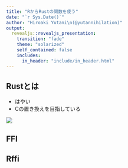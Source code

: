 ```yaml
---
title: "RからRustの関数を使う"
date: "`r Sys.Date()`"
author: "Hiroaki Yutani\n(@yutannihilation)"
output:
  revealjs::revealjs_presentation:
    transition: "fade"
    theme: "solarized"
    self_contained: false
    includes:
      in_header: "include/in_header.html"
---
```


## Rustとは

* はやい
* Cの置き換えを目指している

![](rust-logo-128x128-blk.png)

## FFI

## Rffi

## 